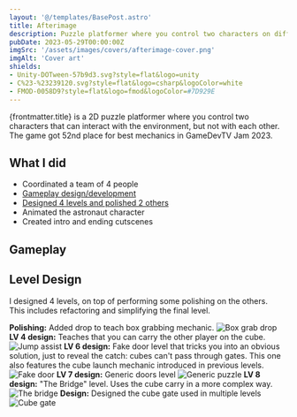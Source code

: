 ```yaml
---
layout: '@/templates/BasePost.astro'
title: Afterimage
description: Puzzle platformer where you control two characters on different planes of existence that collaborate to clear puzzle rooms.
pubDate: 2023-05-29T00:00:00Z
imgSrc: '/assets/images/covers/afterimage-cover.png'
imgAlt: 'Cover art'
shields:
- Unity-DOTween-57b9d3.svg?style=flat&logo=unity
- C%23-%23239120.svg?style=flat&logo=csharp&logoColor=white
- FMOD-0058D9?style=flat&logo=fmod&logoColor=#7D929E
---
```


{frontmatter.title} is a 2D puzzle platformer where you control two characters that can interact with the environment, but not with each other.
The game got 52nd place for best mechanics in GameDevTV Jam 2023.

<StoreLinkBanner
  gitHubUrl='https://github.com/ironcutter24/GDtvJam2023'
  playStoreUrl=''
  itchUrl='https://ironcutter24.itch.io/afterimage'
/>

<ProjectDetails
  role='Director - Designer - Developer'
  company='N/A'
  platforms='WebGL - PC'
  time='10 days'
/>

## What I did

- Coordinated a team of 4 people
- [Gameplay design/development](#gameplay)
- [Designed 4 levels and polished 2 others](#level-design)
- Animated the astronaut character
- Created intro and ending cutscenes

## Gameplay

<EmbedVideo url="https://www.youtube.com/embed/I0cuBfJZC24?si=9Dg-G2eXKbRtnKnJ" />


## Level Design

I designed 4 levels, on top of performing some polishing on the others.<br />
This includes refactoring and simplifying the final level.

**Polishing:** Added drop to teach box grabbing mechanic.
![Box grab drop](../../images/post-afterimage/cube-grab-drop.png)
**LV 4 design:** Teaches that you can carry the other player on the cube.
![Jump assist](../../images/post-afterimage/jump-assist.png)
**LV 6 design:** Fake door level that tricks you into an obvious solution,
just to reveal the catch: cubes can't pass through gates.
This one also features the cube launch mechanic introduced in previous levels.
![Fake door](../../images/post-afterimage/fake-door.png)
**LV 7 design:** Generic doors level
![Generic puzzle](../../images/post-afterimage/generic-puzzle.png)
**LV 8 design:** "The Bridge" level. Uses the cube carry in a more complex way.
![The bridge](../../images/post-afterimage/the-bridge.png)
**Design:** Designed the cube gate used in multiple levels
![Cube gate](../../images/post-afterimage/cube-gates.png)
